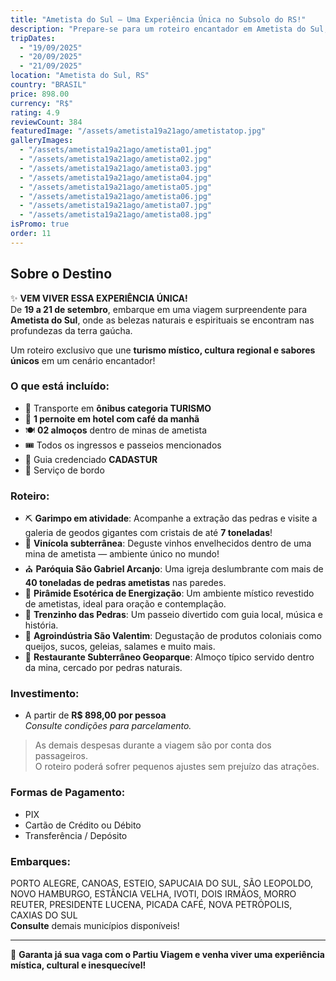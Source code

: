 ```yaml
---
title: "Ametista do Sul – Uma Experiência Única no Subsolo do RS!"
description: "Prepare-se para um roteiro encantador em Ametista do Sul, onde natureza, fé, história e misticismo se encontram num cenário único e surpreendente!"
tripDates:
  - "19/09/2025"
  - "20/09/2025"
  - "21/09/2025"
location: "Ametista do Sul, RS"
country: "BRASIL"
price: 898.00
currency: "R$"
rating: 4.9
reviewCount: 384
featuredImage: "/assets/ametista19a21ago/ametistatop.jpg"
galleryImages:
  - "/assets/ametista19a21ago/ametista01.jpg"
  - "/assets/ametista19a21ago/ametista02.jpg"
  - "/assets/ametista19a21ago/ametista03.jpg"
  - "/assets/ametista19a21ago/ametista04.jpg"
  - "/assets/ametista19a21ago/ametista05.jpg"
  - "/assets/ametista19a21ago/ametista06.jpg"
  - "/assets/ametista19a21ago/ametista07.jpg"
  - "/assets/ametista19a21ago/ametista08.jpg"
isPromo: true
order: 11
---
```


## Sobre o Destino

✨ **VEM VIVER ESSA EXPERIÊNCIA ÚNICA!**  
De **19 a 21 de setembro**, embarque em uma viagem surpreendente para **Ametista do Sul**, onde as belezas naturais e espirituais se encontram nas profundezas da terra gaúcha.

Um roteiro exclusivo que une **turismo místico, cultura regional e sabores únicos** em um cenário encantador!

### O que está incluído:

- 🚌 Transporte em **ônibus categoria TURISMO**
- 🏨 **1 pernoite em hotel com café da manhã**
- 🍽️ **02 almoços** dentro de minas de ametista
- 🎟️ Todos os ingressos e passeios mencionados
- 👤 Guia credenciado **CADASTUR**
- 🍪 Serviço de bordo

### Roteiro:

- ⛏️ **Garimpo em atividade**: Acompanhe a extração das pedras e visite a galeria de geodos gigantes com cristais de até **7 toneladas**!
- 🍷 **Vinícola subterrânea**: Deguste vinhos envelhecidos dentro de uma mina de ametista — ambiente único no mundo!
- ⛪ **Paróquia São Gabriel Arcanjo**: Uma igreja deslumbrante com mais de **40 toneladas de pedras ametistas** nas paredes.
- 🔮 **Pirâmide Esotérica de Energização**: Um ambiente místico revestido de ametistas, ideal para oração e contemplação.
- 🚂 **Trenzinho das Pedras**: Um passeio divertido com guia local, música e história.
- 🍓 **Agroindústria São Valentim**: Degustação de produtos coloniais como queijos, sucos, geleias, salames e muito mais.
- 🍴 **Restaurante Subterrâneo Geoparque**: Almoço típico servido dentro da mina, cercado por pedras naturais.

### Investimento:

- A partir de **R$ 898,00 por pessoa**  
*Consulte condições para parcelamento.*

> As demais despesas durante a viagem são por conta dos passageiros.  
> O roteiro poderá sofrer pequenos ajustes sem prejuízo das atrações.

### Formas de Pagamento:

- PIX  
- Cartão de Crédito ou Débito  
- Transferência / Depósito  

### Embarques:

PORTO ALEGRE, CANOAS, ESTEIO, SAPUCAIA DO SUL, SÃO LEOPOLDO, NOVO HAMBURGO, ESTÂNCIA VELHA, IVOTI, DOIS IRMÃOS, MORRO REUTER, PRESIDENTE LUCENA, PICADA CAFÉ, NOVA PETRÓPOLIS, CAXIAS DO SUL  
**Consulte** demais municípios disponíveis!

---

💎 **Garanta já sua vaga com o Partiu Viagem e venha viver uma experiência mística, cultural e inesquecível!**
